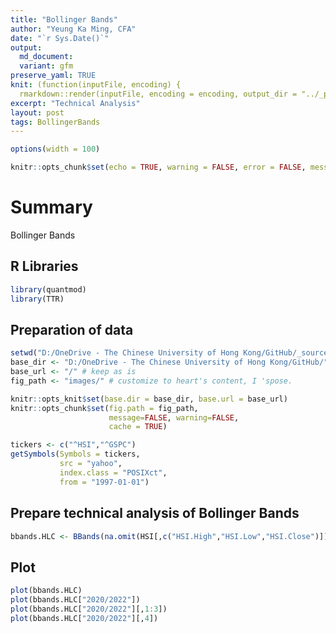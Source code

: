 ```yaml
---
title: "Bollinger Bands"
author: "Yeung Ka Ming, CFA"
date: "`r Sys.Date()`"
output:
  md_document:
  variant: gfm
preserve_yaml: TRUE
knit: (function(inputFile, encoding) {
  rmarkdown::render(inputFile, encoding = encoding, output_dir = "../_posts") })
excerpt: "Technical Analysis"
layout: post
tags: BollingerBands
---
```


```r
options(width = 100)
```

```r
knitr::opts_chunk$set(echo = TRUE, warning = FALSE, error = FALSE, message = FALSE, fig.width = 10)
```

# Summary
Bollinger Bands

## R Libraries
```r
library(quantmod)
library(TTR)
```

## Preparation of data
```r
setwd("D:/OneDrive - The Chinese University of Hong Kong/GitHub/_source")
base_dir <- "D:/OneDrive - The Chinese University of Hong Kong/GitHub/" # i.e. where the jekyll blog is on the hard drive.
base_url <- "/" # keep as is
fig_path <- "images/" # customize to heart's content, I 'spose.

knitr::opts_knit$set(base.dir = base_dir, base.url = base_url)
knitr::opts_chunk$set(fig.path = fig_path,
                      message=FALSE, warning=FALSE,
                      cache = TRUE) 
```

```r
tickers <- c("^HSI","^GSPC")
getSymbols(Symbols = tickers,
           src = "yahoo",
           index.class = "POSIXct",
           from = "1997-01-01")
```

## Prepare technical analysis of Bollinger Bands
```r
bbands.HLC <- BBands(na.omit(HSI[,c("HSI.High","HSI.Low","HSI.Close")]))
```

## Plot
```r
plot(bbands.HLC)
plot(bbands.HLC["2020/2022"])
plot(bbands.HLC["2020/2022"][,1:3])
plot(bbands.HLC["2020/2022"][,4])
```